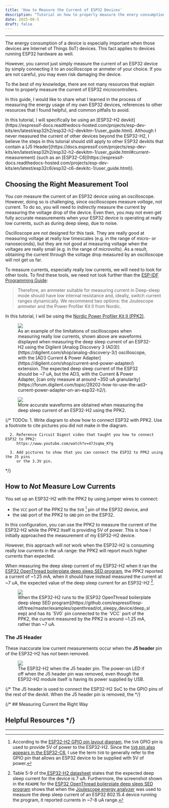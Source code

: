 ```yaml
---
title: 'How to Measure the Current of ESP32 Devices'
description: "Tutorial on how to properly measure the enery consumption of ESP32 devices running OpenThread."
date: 2025-06-5
draft: false
---
```



---

The energy consumption of a device is especially important when those devices are Internet of Things (IoT) devices. This fact applies to devices running ESP32 hardware as well.

However, you cannot just simply measure the current of an ESP32 device by simply connecting it to an oscilloscope or anmeter of your choice. If you are not careful, you may even risk damaging the device.

To the best of my knowledge, there are not many resources that explain how to properly measure the current of ESP32 microcontrollers. 

In this guide, I would like to share what I learned in the process of measuring the energy usage of my own ESP32 devices, references to other resources that I found helpful, and common pitfalls to avoid.

<Callout type="info">
  In this tutorial, I will specifically be using an [ESP32-H2 devkit](https://espressif-docs.readthedocs-hosted.com/projects/esp-dev-kits/en/latest/esp32h2/esp32-h2-devkitm-1/user_guide.html). Although I never measured the current of other devices beyond the ESP32-H2, I believe the steps in this tutorial should still apply to other ESP32 devkits that contain a [J5 Header](https://docs.espressif.com/projects/esp-dev-kits/en/latest/esp32h2/esp32-h2-devkitm-1/user_guide.html#current-measurement) (such as an [ESP32-C6](https://espressif-docs.readthedocs-hosted.com/projects/esp-dev-kits/en/latest/esp32c6/esp32-c6-devkitc-1/user_guide.html)). 
</Callout>

## Choosing the Right Measurement Tool

You *can* measure the current of an ESP32 device using an oscilloscope. However, doing so is challenging, since oscilloscopes measure *voltage*, not current. To do so, you will need to *indirectly* measure the current by measuring the voltage drop of the device. Even then, you may not even get fully accurate measurements when your ESP32 device is operating at really low currents, such as during deep sleep, due to noise. 

Oscilloscope are *not* designed for this task. They are really good at measuring voltage at really low timescales (e.g. in the range of micro- or nanoseconds), but they are not good at measuring voltage when the voltages are really small (e.g. in the range of microvolts). As a result, obtaining the current through the voltage drop measured by an oscilloscope will not get us far.

To measure currents, especially really low currents, we will need to look for other tools. To find these tools, we need not look further than the [ESP-IDF Programming Guide](https://docs.espressif.com/projects/esp-idf/en/stable/esp32h2/api-guides/current-consumption-measurement-modules.html#how-to-choose-an-appropriate-ammeter):

> Therefore, an ammeter suitable for measuring current in Deep-sleep mode should have low internal resistance and, ideally, switch current ranges dynamically. We recommend two options: the Joulescope ammeter and the Power Profiler Kit II from Nordic.

In this tutorial, I will be using the [Nordic Power Profiler Kit II (PPK2)](https://www.nordicsemi.com/Products/Development-hardware/Power-Profiler-Kit-2).

<figure>
  <img src="/images/esp32-energy/digilent-ad3-current.png" />
  <figcaption>
    As an example of the limitations of oscilloscopes when measuring really low currents, shown above are waveforms displayed when measuring the deep sleep current of an ESP32-H2 using the Digilent [Analog Discovery 3 (AD3)](https://digilent.com/shop/analog-discovery-3/) oscilloscope, with the [AD3 Current & Power Adapter](https://digilent.com/shop/current-and-power-adapter/) extension. The expected deep sleep current of the ESP32 should be ~7 uA, but the AD3, with the Current & Power Adapter,  [can only measure at around ~350 uA granularity](https://forum.digilent.com/topic/29202-how-to-use-the-ad3-current-power-adapter-on-an-esp32-h2/).
  </figcaption>
</figure>

<figure>
  <img src="/images/esp32-energy/ppk2-current.png" /> 
  <figcaption>
    More accurate waveforms are obtained when measuring the deep sleep current of an ESP32-H2 using the PPK2.
  </figcaption>
</figure>

{/* TODOs:
      1. Write diagram to show how to connect ESP32 with PPK2. Use a footnote to cite
         pictures you did not make in the diagram.

      2. Reference Circuit Digest video that taught you how to connect ESP32 to PPK2:
         https://www.youtube.com/watch?v=47Jsqma_KYg

      3. Add pictures to show that you can connect the ESP32 to PPK2 using the J5 pins
         or the 3.3V pin.
*/}

## How to *Not* Measure Low Currents

You set up an ESP32-H2 with the PPK2 by using jumper wires to connect:

 * the `VCC` port of the PPK2 to the `5V0` [^1] pin of the ESP32 device, and
 * the `GND` port of the PPK2 to `GND` pin on the ESP32.

In this configuration, you can use the PPK2 to measure the current of the ESP32-H2 while the PPK2 itself is providing 5V of power. This is how I initially approached the measurement of my ESP32-H2 device.

However, this approach will *not* work when the ESP32-H2 is consuming really low currents in the uA range: the PPK2 will report much higher currents than expected.

When measuring the deep sleep current of my ESP32-H2 when it ran the [ESP32 OpenThread boilerplate deep sleep SED program](https://github.com/espressif/esp-idf/tree/master/examples/openthread/ot_sleepy_device/deep_sleep), the PPK2 reported a current of ~1.25 mA, when it should have instead measured the current at ~7 uA, the expected value of the deep sleep current for an ESP32-H2 [^2].

<figure>
  <img src="/images/esp32-energy/esp32-inaccurate-deep-sleep-current.png" /> 
  <figcaption>
    When the ESP32-H2 runs to the [ESP32 OpenThread boilerplate deep sleep SED program](https://github.com/espressif/esp-idf/tree/master/examples/openthread/ot_sleepy_device/deep_sleep) and has its `5V0` pin connected to the `VCC` port of the PPK2, the current measured by the PPK2 is around ~1.25 mA, rather than ~7 uA.
  </figcaption>
</figure>

### The J5 Header

These inaccurate low current measurements occur when the **J5 header** pin of the ESP32-H2 has *not* been removed.

<figure>
  <img src="/images/esp32-energy/esp32h2-j5-header.png" /> 
  <figcaption>
    The ESP32-H2 when the J5 header pin. The power-on LED if off when the J5 header pin was removed, even though the ESP32-H2 module itself is having its power supplied by USB.
  </figcaption>
</figure>


{/* The J5 header is used to connect the ESP32-H2 SoC to the GPIO pins of the rest of the devkit. When the J5 header pin is removed, the  */}


{/* ## Measuring Current the Right Way

## Helpful Resources */}

---
[^1]: According to the [ESP32-H2 GPIO pin layout diagram](https://espressif-docs.readthedocs-hosted.com/projects/esp-dev-kits/en/latest/esp32h2/esp32-h2-devkitm-1/user_guide.html#pin-layout), the `5V0` GPIO pin is used to provide 5V of power to the ESP32-H2. Since the [`5V0` pin also appears in the ESP32-C6](https://docs.espressif.com/projects/esp-dev-kits/en/latest/esp32c6/esp32-c6-devkitc-1/user_guide.html#pin-layout), I use the term `5V0` to generally refer to the GPIO pin that allows an ESP32 device to be supplied with 5V of power.

[^2]: Table 5-9 of the[ ESP32-H2 datasheet](https://www.espressif.com/sites/default/files/documentation/esp32-h2_datasheet_en.pdf) states that the expected deep sleep current for the device is 7 uA. Furthermore, the screenshot shown in the `README` for the [ESP32 OpenThread boilerplate deep sleep SED program](https://github.com/espressif/esp-idf/tree/master/examples/openthread/ot_sleepy_device/deep_sleep) shows that when the [Joulescope energy analyzer](https://www.joulescope.com/) was used to measure the deep sleep current of an ESP32 802.15.4 device running the program, it reported currents in ~7-8 uA range.
